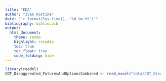 ```yaml
---
title: "EDA"
author: "Ivan Kostine"
date: "`r format(Sys.time(), '%d-%m-%Y')`"
bibliography: biblio.bib
output: 
  html_document:
    theme: cosmo
    highlight: rstudio
    toc: true
    toc_float: true
    code_folding: hide
---
```


```r
library(readxl)
COT_Disaggreated_FuturesAndOptionsCombined <- read_excel("data/COT_Disaggreated_FuturesAndOptionsCombined.xlsx")

```


```r



```

